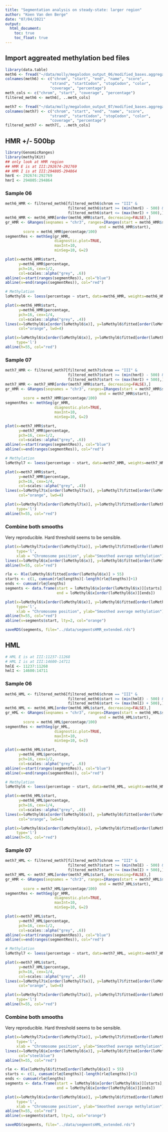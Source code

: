 ```yaml
---
title: "Segmentation analysis on steady-state: larger region"
author: "Koen Van den Berge"
date: "07/04/2021"
output: 
  html_document:
    toc: true
    toc_float: true
---
```


## Import aggreated methylation bed files

```r
library(data.table)
meth6 <- fread("~/data/molly/megalodon_output_06/modified_bases.aggregate06.6mA.bed")
colnames(meth6) <- c("chrom", "start", "end", "name", "score", 
                    "strand", "startCodon", "stopCodon", "color", 
                    "coverage", "percentage")
meth_cols <- c("chrom", "start", "coverage", "percentage")
filtered_meth6 <- meth6[, ..meth_cols]

meth7 <- fread("~/data/molly/megalodon_output_07/modified_bases.aggregate07.6mA.bed")
colnames(meth7) <- c("chrom", "start", "end", "name", "score", 
                    "strand", "startCodon", "stopCodon", "color", 
                    "coverage", "percentage")
filtered_meth7 <- meth7[, ..meth_cols]
```

## HMR +/- 500bp

```r
library(GenomicRanges)
library(methylKit)
## only look at HMR region
## HMR E is at III:292674-292769
## HMR I is at III:294805-294864
hmrE <- 292674:292769
hmrI <- 294805:294864
```

### Sample 06

```r
meth6_HMR <- filtered_meth6[filtered_meth6$chrom == "III" &
                            filtered_meth6$start >= (min(hmrE) - 500) &
                            filtered_meth6$start <= (max(hmrI) + 500),]
meth6_HMR <- meth6_HMR[order(meth6_HMR$start, decreasing=FALSE),]
gr_HMR <- GRanges(seqnames = "chr3", ranges=IRanges(start = meth6_HMR$start,
                                          end = meth6_HMR$start),
        score = meth6_HMR$percentage/100)
segmentRes <- methSeg(gr_HMR,
                      diagnostic.plot=TRUE,
                      maxInt=10,
                      minSeg=10, G=2)

plot(x=meth6_HMR$start,
      y=meth6_HMR$percentage,
      pch=16, cex=1/2,
      col=scales::alpha("grey", .6))
abline(v=start(ranges(segmentRes)), col="blue")
abline(v=end(ranges(segmentRes)), col="red")
```

```r
# Methylation
loMethyl6 <- loess(percentage ~ start, data=meth6_HMR, weights=meth6_HMR$coverage, enp.target = 50)

plot(x=meth6_HMR$start,
      y=meth6_HMR$percentage,
      pch=16, cex=1/4,
      col=scales::alpha("grey", .4))
lines(x=loMethyl6$x[order(loMethyl6$x)], y=loMethyl6$fitted[order(loMethyl6$x)], 
      col="orange", lwd=4)

plot(x=loMethyl6$x[order(loMethyl6$x)], y=loMethyl6$fitted[order(loMethyl6$x)],
     type='l')
abline(h=55, col="red")
```


### Sample 07

```r
meth7_HMR <- filtered_meth7[filtered_meth7$chrom == "III" &
                            filtered_meth7$start >= (min(hmrE) - 500) &
                            filtered_meth7$start <= (max(hmrI) + 500),]
meth7_HMR <- meth7_HMR[order(meth7_HMR$start, decreasing=FALSE),]
gr_HMR <- GRanges(seqnames = "chr3", ranges=IRanges(start = meth7_HMR$start,
                                          end = meth7_HMR$start),
        score = meth7_HMR$percentage/100)
segmentRes <- methSeg(gr_HMR,
                      diagnostic.plot=TRUE,
                      maxInt=10,
                      minSeg=10, G=2)

plot(x=meth7_HMR$start,
      y=meth7_HMR$percentage,
      pch=16, cex=1/2,
      col=scales::alpha("grey", .6))
abline(v=start(ranges(segmentRes)), col="blue")
abline(v=end(ranges(segmentRes)), col="red")
```

```r
# Methylation
loMethyl7 <- loess(percentage ~ start, data=meth7_HMR, weights=meth7_HMR$coverage, enp.target = 50)

plot(x=meth7_HMR$start,
      y=meth7_HMR$percentage,
      pch=16, cex=1/4,
      col=scales::alpha("grey", .4))
lines(x=loMethyl7$x[order(loMethyl7$x)], y=loMethyl7$fitted[order(loMethyl7$x)], 
      col="orange", lwd=4)

plot(x=loMethyl7$x[order(loMethyl7$x)], y=loMethyl7$fitted[order(loMethyl7$x)],
     type='l')
abline(h=55, col="red")
```


### Combine both smooths

Very reproducible. Hard threshold seems to be sensible.

```r
plot(x=loMethyl7$x[order(loMethyl7$x)], y=loMethyl7$fitted[order(loMethyl7$x)],
     type='l',
     xlab = "Chromosome position", ylab="Smoothed average methylation")
lines(x=loMethyl6$x[order(loMethyl6$x)], y=loMethyl6$fitted[order(loMethyl6$x)])
abline(h=55, col="red")

rle <- Rle(loMethyl6$fitted[order(loMethyl6$x)] > 55)
starts <- c(1, cumsum(rle@lengths)[-length(rle@lengths)]+1)
ends <- cumsum(rle@lengths)
segments <- data.frame(start = loMethyl6$x[order(loMethyl6$x)][starts], 
                       end = loMethyl6$x[order(loMethyl6$x)][ends])

plot(x=loMethyl6$x[order(loMethyl6$x)], y=loMethyl6$fitted[order(loMethyl6$x)],
     type='l',
     xlab = "Chromosome position", ylab="Smoothed average methylation")
abline(h=55, col="red")
abline(v=segments$start, lty=2, col="orange")

saveRDS(segments, file="../data/segmentsHMR_extended.rds")
```


## HML

```r
# HML E is at III:11237-11268
# HML I is at III:14600-14711
hmlE <- 11237:11268
hmlI <- 14600:14711
```


### Sample 06

```r
meth6_HML <- filtered_meth6[filtered_meth6$chrom == "III" &
                            filtered_meth6$start >= (min(hmlE) - 500) &
                            filtered_meth6$start <= (max(hmlI) + 500),]
meth6_HML <- meth6_HML[order(meth6_HML$start, decreasing=FALSE),]
gr_HML <- GRanges(seqnames = "chr3", ranges=IRanges(start = meth6_HML$start,
                                          end = meth6_HML$start),
        score = meth6_HML$percentage/100)
segmentRes <- methSeg(gr_HML,
                      diagnostic.plot=TRUE,
                      maxInt=10,
                      minSeg=10, G=2)

plot(x=meth6_HML$start,
      y=meth6_HML$percentage,
      pch=16, cex=1/2,
      col=scales::alpha("grey", .6))
abline(v=start(ranges(segmentRes)), col="blue")
abline(v=end(ranges(segmentRes)), col="red")
```

```r
# Methylation
loMethyl6 <- loess(percentage ~ start, data=meth6_HML, weights=meth6_HML$coverage, enp.target = 50)

plot(x=meth6_HML$start,
      y=meth6_HML$percentage,
      pch=16, cex=1/4,
      col=scales::alpha("grey", .4))
lines(x=loMethyl6$x[order(loMethyl6$x)], y=loMethyl6$fitted[order(loMethyl6$x)], 
      col="orange", lwd=4)

plot(x=loMethyl6$x[order(loMethyl6$x)], y=loMethyl6$fitted[order(loMethyl6$x)],
     type='l')
abline(h=55, col="red")
```


### Sample 07

```r
meth7_HML <- filtered_meth7[filtered_meth7$chrom == "III" &
                            filtered_meth7$start >= (min(hmlE) - 500) &
                            filtered_meth7$start <= (max(hmlI) + 500),]
meth7_HML <- meth7_HML[order(meth7_HML$start, decreasing=FALSE),]
gr_HMR <- GRanges(seqnames = "chr3", ranges=IRanges(start = meth7_HML$start,
                                          end = meth7_HML$start),
        score = meth7_HML$percentage/100)
segmentRes <- methSeg(gr_HMR,
                      diagnostic.plot=TRUE,
                      maxInt=10,
                      minSeg=10, G=2)

plot(x=meth7_HML$start,
      y=meth7_HML$percentage,
      pch=16, cex=1/2,
      col=scales::alpha("grey", .6))
abline(v=start(ranges(segmentRes)), col="blue")
abline(v=end(ranges(segmentRes)), col="red")
```

```r
# Methylation
loMethyl7 <- loess(percentage ~ start, data=meth7_HML, weights=meth7_HML$coverage, enp.target = 50)

plot(x=meth7_HML$start,
      y=meth7_HML$percentage,
      pch=16, cex=1/4,
      col=scales::alpha("grey", .4))
lines(x=loMethyl7$x[order(loMethyl7$x)], y=loMethyl7$fitted[order(loMethyl7$x)], 
      col="orange", lwd=4)

plot(x=loMethyl7$x[order(loMethyl7$x)], y=loMethyl7$fitted[order(loMethyl7$x)],
     type='l')
abline(h=55, col="red")
```


### Combine both smooths

Very reproducible. Hard threshold seems to be sensible.

```r
plot(x=loMethyl7$x[order(loMethyl7$x)], y=loMethyl7$fitted[order(loMethyl7$x)],
     type='l',
     xlab = "Chromosome position", ylab="Smoothed average methylation")
lines(x=loMethyl6$x[order(loMethyl6$x)], y=loMethyl6$fitted[order(loMethyl6$x)],
      col="steelblue")
abline(h=55, col="red")

rle <- Rle(loMethyl6$fitted[order(loMethyl6$x)] > 55)
starts <- c(1, cumsum(rle@lengths)[-length(rle@lengths)]+1)
ends <- cumsum(rle@lengths)
segments <- data.frame(start = loMethyl6$x[order(loMethyl6$x)][starts], 
                       end = loMethyl6$x[order(loMethyl6$x)][ends])

plot(x=loMethyl6$x[order(loMethyl6$x)], y=loMethyl6$fitted[order(loMethyl6$x)],
     type='l',
     xlab = "Chromosome position", ylab="Smoothed average methylation")
abline(h=55, col="red")
abline(v=segments$start, lty=2, col="orange")

saveRDS(segments, file="../data/segmentsHML_extended.rds")
```